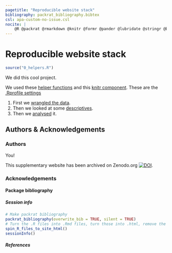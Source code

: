 ```yaml
---
pagetitle: "Reproducible website stack"
bibliography: packrat_bibliography.bibtex
csl: apa-custom-no-issue.csl
nocite: |
    @R @packrat @rmarkdown @knitr @formr @pander @lubridate @stringr @broom @ggplot2 @tidyr @dplyr @devtools @formatR
---
```


# Reproducible website stack {.tabset .tabset-sticky}

```r
source("0_helpers.R")
```

We did this cool project.

We used these [helper functions](0_helpers.html) and 
this [knitr component](_regression_summary.html). These are the [.Rprofile settings](.Rprofile.html)

1. First we [wrangled the data](1_wrangle_data.html).
2. Then we looked at some [descriptives](2_descriptives.html).
3. Then we [analysed](3_analyses.html) it.

## Authors & Acknowledgements {.tabset .tabset-sticky}

### Authors
You!

This supplementary website has been archived on Zenodo.org [![DOI](https://zenodo.org/badge/DOI/10.5281/zenodo.268888.svg)](https://doi.org/10.5281/zenodo.268888).

### Acknowledgements {.active}


#### Package bibliography {.tabset .tabset-sticky}

##### Session info
```r
# Make packrat bibliography
packrat_bibliography(overwrite_bib = TRUE, silent = TRUE)
# Turn the .R files into .Rmd files, turn those into .html, remove the .Rmd files
spin_R_files_to_site_html()
sessionInfo()
```

##### References {.active}
